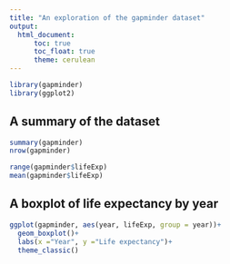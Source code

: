 ```yaml
---
title: "An exploration of the gapminder dataset"
output: 
  html_document:
      toc: true
      toc_float: true
      theme: cerulean
---
```


```r
library(gapminder)
library(ggplot2)
```

## A summary of the dataset
```r
summary(gapminder)
nrow(gapminder)
```

```r
range(gapminder$lifeExp)
mean(gapminder$lifeExp)
```



## A boxplot of life expectancy by year
```r
ggplot(gapminder, aes(year, lifeExp, group = year))+
  geom_boxplot()+
  labs(x ="Year", y ="Life expectancy")+
  theme_classic()
```



